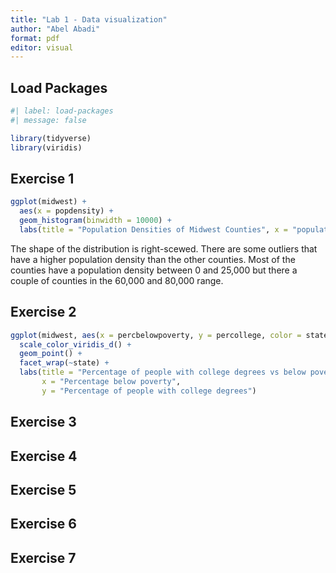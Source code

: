 ```yaml
---
title: "Lab 1 - Data visualization"
author: "Abel Abadi"
format: pdf
editor: visual
---
```


## Load Packages

```r
#| label: load-packages
#| message: false

library(tidyverse)
library(viridis)
```

## Exercise 1

```r
ggplot(midwest) +
  aes(x = popdensity) +
  geom_histogram(binwidth = 10000) +
  labs(title = "Population Densities of Midwest Counties", x = "population density", y = "count")

```

The shape of the distribution is right-scewed. There are some outliers that have a higher population density than the other counties. Most of the counties have a population density between 0 and 25,000 but there a couple of counties in the 60,000 and 80,000 range.

## Exercise 2

```r
ggplot(midwest, aes(x = percbelowpoverty, y = percollege, color = state)) +
  scale_color_viridis_d() +
  geom_point() +
  facet_wrap(~state) +
  labs(title = "Percentage of people with college degrees vs below poverty",
       x = "Percentage below poverty",
       y = "Percentage of people with college degrees")

```

## Exercise 3

## Exercise 4

## Exercise 5

## Exercise 6

## Exercise 7
